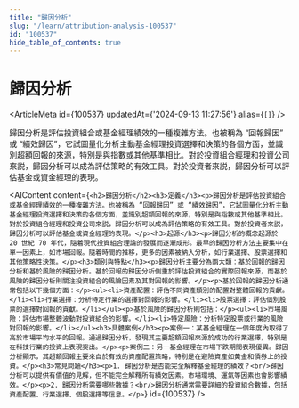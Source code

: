 ```yaml
---
title: "歸因分析"
slug: "/learn/attribution-analysis-100537"
id: "100537"
hide_table_of_contents: true
---
```



# 歸因分析

<ArticleMeta id={100537} updatedAt={'2024-09-13 11:27:56'} alias={`[]`} />
<div className='border-solid border-b border-t-0 my-4 border-[var(--ifm-color-gray-300)]' />

歸因分析是評估投資組合或基金經理績效的一種複雜方法。也被稱為 “回報歸因” 或 “績效歸因”，它試圖量化分析主動基金經理投資選擇和決策的各個方面，並識別超額回報的來源，特別是與指數或其他基準相比。對於投資組合經理和投資公司來説，歸因分析可以成為評估策略的有效工具。對於投資者來説，歸因分析可以評估基金或資金經理的表現。

<AIContent content={`<h2>歸因分析</h2><h3>定義</h3><p>歸因分析是評估投資組合或基金經理績效的一種複雜方法。也被稱為 “回報歸因” 或 “績效歸因”，它試圖量化分析主動基金經理投資選擇和決策的各個方面，並識別超額回報的來源，特別是與指數或其他基準相比。對於投資組合經理和投資公司來説，歸因分析可以成為評估策略的有效工具。對於投資者來説，歸因分析可以評估基金或資金經理的表現。</p><h3>起源</h3><p>歸因分析的概念起源於 20 世紀 70 年代，隨着現代投資組合理論的發展而逐漸成形。最早的歸因分析方法主要集中在單一因素上，如市場回報。隨着時間的推移，更多的因素被納入分析，如行業選擇、股票選擇和其他策略性決策。</p><h3>類別與特點</h3><p>歸因分析主要分為兩大類：基於回報的歸因分析和基於風險的歸因分析。基於回報的歸因分析側重於評估投資組合的實際回報來源，而基於風險的歸因分析則關注投資組合的風險因素及其對回報的影響。</p><p>基於回報的歸因分析通常包括以下幾個方面：</p><ul><li>資產配置：評估不同資產類別的配置對整體回報的貢獻。</li><li>行業選擇：分析特定行業的選擇對回報的影響。</li><li>股票選擇：評估個別股票的選擇對回報的貢獻。</li></ul><p>基於風險的歸因分析則包括：</p><ul><li>市場風險：評估市場整體波動對投資組合的影響。</li><li>特定風險：分析特定股票或行業的風險對回報的影響。</li></ul><h3>具體案例</h3><p>案例一：某基金經理在一個年度內取得了高於市場平均水平的回報。通過歸因分析，發現其主要超額回報來源於成功的行業選擇，特別是在科技行業的投資上表現突出。</p><p>案例二：另一基金經理在市場下跌期間表現優異。歸因分析顯示，其超額回報主要來自於有效的資產配置策略，特別是在避險資產如黃金和債券上的投資。</p><h3>常見問題</h3><p>1. 歸因分析是否能完全解釋基金經理的績效？<br/>歸因分析可以提供有價值的見解，但不能完全解釋所有績效因素。市場環境、運氣等因素也會影響績效。</p><p>2. 歸因分析需要哪些數據？<br/>歸因分析通常需要詳細的投資組合數據，包括資產配置、行業選擇、個股選擇等信息。</p>`} id={100537} />
